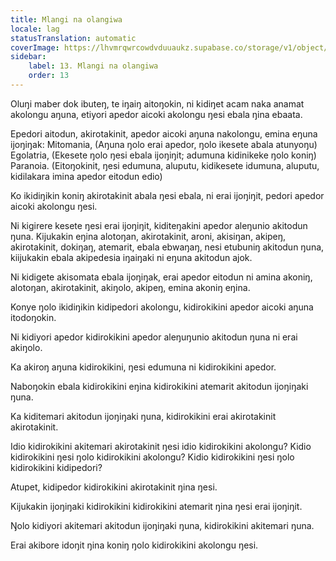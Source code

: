 ```yaml
---
title: Mlangi na olangiwa
locale: lag
statusTranslation: automatic
coverImage: https://lhvmrqwrcowdvduuaukz.supabase.co/storage/v1/object/public/strapi-uploads/small_cover-tratado-de-psicologia-revolucionaria.webp-5e15e1cec4e0ebebcde5d7fc7565d8fd.webp
sidebar:
    label: 13. Mlangi na olangiwa
    order: 13
---
```

Oluŋi maber dok ibuteŋ, te iŋaiŋ aitoŋokin, ni kidiŋet acam naka anamat akolongu aŋuna, etiyori apedor aicoki akolongu ŋesi ebala ŋina ebaata.

Epedori aitodun, akirotakinit, apedor aicoki aŋuna nakolongu, emina eŋuna ijoŋiŋak: Mitomania, (Aŋuna ŋolo erai apedor, ŋolo ikesete abala atunyoŋu) Egolatria, (Ekesete ŋolo ŋesi ebala ijoŋiŋit; adumuna kidinikeke ŋolo koniŋ) Paranoia. (Eitoŋokinit, ŋesi edumuna, aluputu, kidikesete idumuna, aluputu, kidilakara imina apedor eitodun edio)

Ko ikidiŋikin koniŋ akirotakinit abala ŋesi ebala, ni erai ijoŋiŋit, pedori apedor aicoki akolongu ŋesi.

Ni kigirere kesete ŋesi erai ijoŋiŋit, kiditeŋakini apedor aleŋunio akitodun ŋuna. Kijukakin eŋina alotoŋan, akirotakinit, aroni, akisiŋan, akipeŋ, akirotakinit, dokiŋaŋ, atemarit, ebala ebwaŋaŋ, nesi etubuniŋ akitodun ŋuna, kiijukakin ebala akipedesia iŋaiŋaki ni eŋuna akitodun ajok.

Ni kidigete akisomata ebala ijoŋiŋak, erai apedor eitodun ni amina akoniŋ, alotoŋan, akirotakinit, akiŋolo, akipeŋ, emina akoniŋ eŋina.

Konye ŋolo ikidiŋikin kidipedori akolongu, kidirokikini apedor aicoki aŋuna itodoŋokin.

Ni kidiyori apedor kidirokikini apedor aleŋuŋunio akitodun ŋuna ni erai akiŋolo.

Ka akiroŋ aŋuna kidirokikini, ŋesi edumuna ni kidirokikini apedor.

Naboŋokin ebala kidirokikini eŋina kidirokikini atemarit akitodun ijoŋiŋaki ŋuna.

Ka kiditemari akitodun ijoŋiŋaki ŋuna, kidirokikini erai akirotakinit akirotakinit.

Idio kidirokikini akitemari akirotakinit ŋesi idio kidirokikini akolongu? Kidio kidirokikini ŋesi ŋolo kidirokikini akolongu? Kidio kidirokikini ŋesi ŋolo kidirokikini kidipedori?

Atupet, kidipedor kidirokikini akirotakinit ŋina ŋesi.

Kijukakin ijoŋiŋaki kidirokikini kidirokikini atemarit ŋina ŋesi erai ijoŋiŋit.

Ŋolo kidiyori akitemari akitodun ijoŋiŋaki ŋuna, kidirokikini akitemari ŋuna.

Erai akibore idoŋit ŋina koniŋ ŋolo kidirokikini akolongu ŋesi.

